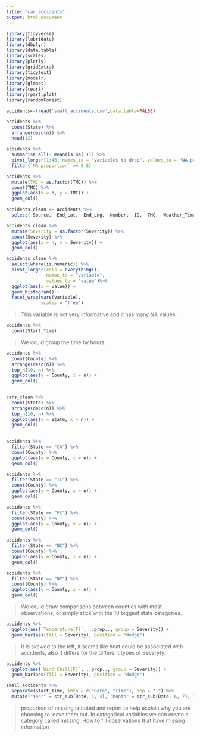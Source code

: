 ```yaml
---
title: "car_accidents"
output: html_document
---
```


```r
library(tidyverse)
library(lubridate)
library(dbplyr)
library(data.table)
library(scales)
library(plotly)
library(gridExtra)
library(tidytext)
library(modelr)
library(glmnet)
library(rpart)
library(rpart.plot)
library(randomForest)
```


```r
accidents<-fread('small_accidents.csv',data.table=FALSE)
```






```r
accidents %>% 
  count(State) %>% 
  arrange(desc(n)) %>% 
  head(12)
```






```r
accidents %>%
  summarise_all(~ mean(is.na(.))) %>% 
  pivot_longer(1:46, names_to = "Variables to drop", values_to = "NA proportion") %>% 
  filter(`NA proportion` >= 0.5)

```

```r
accidents %>% 
  mutate(TMC = as.factor(TMC)) %>% 
  count(TMC) %>% 
  ggplot(aes(x = n, y = TMC)) +
  geom_col()
```


```r
accidents_clean <- accidents %>% 
  select(-Source, -End_Lat, -End_Lng, -Number, -ID, -TMC, -Weather_Timestamp, -Airport_Code,-Timezone) 
```

```r
accidents_clean %>% 
  mutate(Severity = as.factor(Severity)) %>% 
  count(Severity) %>% 
  ggplot(aes(x = n, y = Severity)) +
  geom_col()
```


```r
accidents_clean %>% 
  select(where(is.numeric)) %>% 
  pivot_longer(cols = everything(),
               names_to = "variable", 
               values_to = "value")%>% 
  ggplot(aes(x = value)) +
  geom_histogram() +
  facet_wrap(vars(variable), 
             scales = "free")
```

>This variable is not very informative and it has many NA values




```r
accidents %>%
  count(Start_Time) 

```
>We could group the time by hours. 


```r
accidents %>%
  count(County) %>%
  arrange(desc(n)) %>% 
  top_n(10, n) %>% 
  ggplot(aes(y = County, x = n)) +
  geom_col()
  
```

```r
cars_clean %>%
  count(State) %>%
  arrange(desc(n)) %>% 
  top_n(10, n) %>% 
  ggplot(aes(y = State, x = n)) +
  geom_col()
  
```


```r
accidents %>%
  filter(State == "CA") %>% 
  count(County) %>%
  ggplot(aes(y = County, x = n)) +
  geom_col()
```


```r
accidents %>%
  filter(State == "IL") %>% 
  count(County) %>%
  ggplot(aes(y = County, x = n)) +
  geom_col()
```

```r
accidents %>%
  filter(State == "FL") %>% 
  count(County) %>%
  ggplot(aes(y = County, x = n)) +
  geom_col()
```

```r
accidents %>%
  filter(State == "NC") %>% 
  count(County) %>%
  ggplot(aes(y = County, x = n)) +
  geom_col()
```


```r
accidents %>%
  filter(State == "NY") %>% 
  count(County) %>%
  ggplot(aes(y = County, x = n)) +
  geom_col()
```

>We could draw comparisons between counties with most observations, or simply stick with the 10 biggest state categories. 


```r
accidents %>%
  ggplot(aes(`Temperature(F)`, ..prop.., group = Severity)) +
  geom_bar(aes(fill = Severity), position = "dodge") 
```

>It is skewed to the left, it seems like heat could be associated with accidents, also it differs for the different types of Severyty. 

```r
accidents %>%
  ggplot(aes(`Wind_Chill(F)`, ..prop.., group = Severity)) +
  geom_bar(aes(fill = Severity), position = "dodge") 
```


```r
small_accidents %>% 
  separate(Start_Time, into = c("Date", "Time"), sep = " ") %>%
  mutate("Year" = str_sub(Date, 1, 4), "Month" = str_sub(Date, 6, 7), "Day" = str_sub(Date, 9, 10)) %>%   mutate("Hour" = str_sub(Time,1,2)) 
```


>proportion of missing latituted and report to help explain why you are choosing to leave them out. 
>In categorical variables we can create a category called missing. 
>How to fill observations that have missing information

